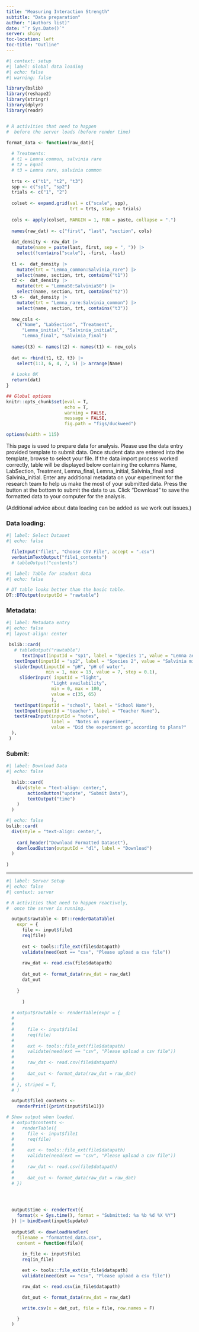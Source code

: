```yaml
---
title: "Measuring Interaction Strength"
subtitle: "Data preparation"
author: "(Authors list)"
date: "`r Sys.Date()`"
server: shiny
toc-location: left
toc-title: "Outline"
---
```



```r
#| context: setup
#| label: Global data loading
#| echo: false
#| warning: false

library(bslib)
library(reshape2)
library(stringr)
library(dplyr)
library(readr)


# R activities that need to happen 
#  before the server loads (before render time)

format_data <- function(raw_dat){
  
  # Treatments:
  # t1 = Lemna common, salvinia rare
  # t2 = Equal
  # t3 = Lemna rare, salvinia common
  
  trts <- c("t1", "t2", "t3")
  spp <- c("sp1", "sp2")
  trials <- c("1", "2")
  
  colset <- expand.grid(val = c("scale", spp), 
                        trt = trts, stage = trials)
  
  cols <- apply(colset, MARGIN = 1, FUN = paste, collapse = ".")
  
  names(raw_dat) <- c("first", "last", "section", cols)
  
  dat_density <- raw_dat |> 
    mutate(name = paste(last, first, sep = ", ")) |> 
    select(!contains("scale"), -first, -last)
  
  t1 <-  dat_density |> 
    mutate(trt = "Lemna_common:Salvinia_rare") |> 
    select(name, section, trt, contains("t1")) 
  t2 <-  dat_density |> 
    mutate(trt = "Lemna50:Salvinia50") |> 
    select(name, section, trt, contains("t2")) 
  t3 <-  dat_density |> 
    mutate(trt = "Lemna_rare:Salvinia_common") |> 
    select(name, section, trt, contains("t3")) 
  
  new_cols <- 
    c("Name", "LabSection", "Treatment", 
      "Lemna_initial", "Salvinia_initial", 
      "Lemna_final", "Salvinia_final")
  
  names(t3) <- names(t2) <- names(t1) <- new_cols
  
  dat <- rbind(t1, t2, t3) |> 
    select(1:3, 6, 4, 7, 5) |> arrange(Name)
  
  # Looks OK
  return(dat)
}


```

```r
## Global options
knitr::opts_chunk$set(eval = T,
                      echo = T,
                      warning = FALSE,
                      message = FALSE,
                      fig.path = "figs/duckweed")

options(width = 115)
```


This page is used to prepare data for analysis.  Please use the data entry provided template to submit data.  Once student data are entered into the template, browse to select your file.   If the data import process worked correctly, table will be displayed below containing the columns Name, LabSection, Treatment, Lemna_final, Lemna_initial, Salvinia_final and Salvinia_initial. Enter any additional metadata on your experiment for the research team to help us make the most of your submitted data.  Press the button at the bottom to submit the data to us.  Click "Download" to save the formatted data to your computer for the analysis.

(Additional advice about data loading can be added as we work out issues.)

### Data loading: 


```r
#| label: Select Dataset
#| echo: false

  fileInput("file1", "Choose CSV File", accept = ".csv")
  verbatimTextOutput("file1_contents")
  # tableOutput("contents")
```




```r
#| label: Table for student data
#| echo: false

# DT table looks better than the basic table.
DT::DTOutput(outputId = "rawtable")

```


### Metadata:

```r
#| label: Metadata entry
#| echo: false
#| layout-align: center

 bslib::card(
   # tableOutput("rawtable")  
      textInput(inputId = "sp1", label = "Species 1", value = "Lemna aequinoctialis"),
   textInput(inputId = "sp2", label = "Species 2", value = "Salvinia minima"),
   sliderInput(inputId = "pH", "pH of water", 
               min = 1, max = 13, value = 7, step = 0.1), 
     sliderInput( inputId = "light", 
                 "Light availability", 
                 min = 0, max = 100, 
                 value = c(35, 65) 
                 ),
   textInput(inputId = "school", label = "School Name"),
   textInput(inputId = "teacher", label = "Teacher Name"),
   textAreaInput(inputId = "notes", 
                 label =  "Notes on experiment", 
                 value = "Did the experiment go according to plans?"
  ), 
 )
```

### Submit:

```r
#| label: Download Data
#| echo: false

  bslib::card(
    div(style = "text-align: center;",
        actionButton("update", "Submit Data"),
        textOutput("time")
    )
  )

```

```r
#| echo: false
bslib::card(
  div(style = "text-align: center;",
  
    card_header("Download Formatted Dataset"),
    downloadButton(outputId = "dl", label = "Download")
  )
  
)
```

  --------------------------------------------------------------------------------




```r
#| label: Server Setup
#| echo: false
#| context: server

# R activities that need to happen reactively,
#  once the server is running.

  output$rawtable <- DT::renderDataTable(
    expr = {
      file <- input$file1
      req(file)
      
      ext <- tools::file_ext(file$datapath)
      validate(need(ext == "csv", "Please upload a csv file"))
      
      raw_dat <- read.csv(file$datapath)
      
      dat_out <- format_data(raw_dat = raw_dat)
      dat_out
      
    }
      
      )
  
  # output$rawtable <- renderTable(expr = {
  #   
  # 
  #     file <- input$file1
  #     req(file)
  #     
  #     ext <- tools::file_ext(file$datapath)
  #     validate(need(ext == "csv", "Please upload a csv file"))
  #     
  #     raw_dat <- read.csv(file$datapath)
  #     
  #     dat_out <- format_data(raw_dat = raw_dat)
  #     
  # }, striped = T, 
  # )

  output$file1_contents <-
    renderPrint({print(input$file1)})

# Show output when loaded.
  # output$contents <- 
  #   renderTable({
  #     file <- input$file1
  #     req(file)
  #     
  #     ext <- tools::file_ext(file$datapath)
  #     validate(need(ext == "csv", "Please upload a csv file"))
  #     
  #     raw_dat <- read.csv(file$datapath)
  #     
  #     dat_out <- format_data(raw_dat = raw_dat)
  # })

  


  output$time <- renderText({ 
    format(x = Sys.time(), format = "Submitted: %a %b %d %X %Y")
  }) |> bindEvent(input$update) 
  
  output$dl <- downloadHandler(
    filename = "formatted_data.csv", 
    content = function(file){
      
      in_file <- input$file1
      req(in_file)

      ext <- tools::file_ext(in_file$datapath)
      validate(need(ext == "csv", "Please upload a csv file"))

      raw_dat <- read.csv(in_file$datapath)

      dat_out <- format_data(raw_dat = raw_dat)

      write.csv(x = dat_out, file = file, row.names = F)

    }
  )


```





